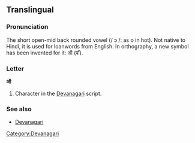 ==Translingual==

===Pronunciation===
The short open-mid back rounded vowel (/ ɔ /: as o in hot). Not native to Hindi, it is used for loanwords from English. In orthography, a new symbol has been invented for it: ऑ (पॉ). 

===Letter===
'''ऑ'''

# Character in the [[Devanagari]] script.

===See also===
* [[w:Devanagari|Devanagari]]

[[Category:Devanagari]]